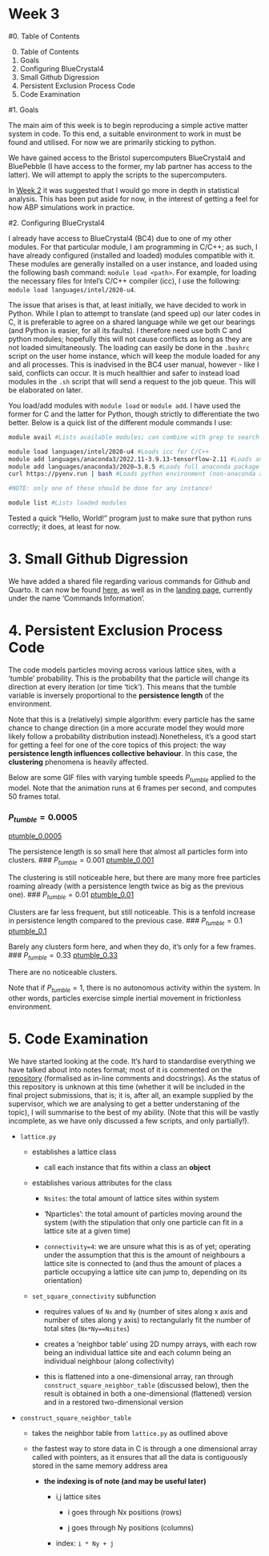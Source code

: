 <script type="text/javascript"
  src="https://cdnjs.cloudflare.com/ajax/libs/mathjax/2.7.0/MathJax.js?config=TeX-AMS_CHTML">
</script>
<script type="text/x-mathjax-config">
  MathJax.Hub.Config({
    tex2jax: {
      inlineMath: [['$','$'], ['\\(','\\)']],
      processEscapes: true},
      jax: ["input/TeX","input/MathML","input/AsciiMath","output/CommonHTML"],
      extensions: ["tex2jax.js","mml2jax.js","asciimath2jax.js","MathMenu.js","MathZoom.js","AssistiveMML.js", "[Contrib]/a11y/accessibility-menu.js"],
      TeX: {
      extensions: ["AMSmath.js","AMSsymbols.js","noErrors.js","noUndefined.js"],
      equationNumbers: {
      autoNumber: "AMS"
      }
    }
  });
</script>


# Week 3

#0. Table of Contents

0. Table of Contents
1. Goals
2. Configuring BlueCrystal4
3. Small Github Digression
4. Persistent Exclusion Process Code
5. Code Examination

#1. Goals

The main aim of this week is to begin reproducing a simple active matter system in code. To this end, a suitable environment to work in must be found and utilised. For now we are primarily sticking to python.

We have gained access to the Bristol supercomputers BlueCrystal4 and BluePebble (I have access to the former, my lab partner has access to the latter). We will attempt to apply the scripts to the supercomputers.

In [Week 2](./week2.qmd) it was suggested that I would go more in depth in statistical analysis. This has been put aside for now, in the interest of getting a feel for how ABP simulations work in practice. 

#2. Configuring BlueCrystal4 

I already have access to BlueCrystal4 (BC4) due to one of my other modules. For that particular module, I am programming in C/C++; as such, I have already configured (installed and loaded) modules compatible with it. These modules are generally installed on a user instance, and loaded using the following bash command:
`module load <path>`. For example, for loading the necessary files for Intel's C/C++ compiler (icc), I use the following: `module load languages/intel/2020-u4`.

The issue that arises is that, at least initially, we have decided to work in Python. While I plan to attempt to translate (and speed up) our later codes in C, it is preferable to agree on a shared language while we get our bearings (and Python is easier, for all its faults). I therefore need use both C and python modules; hopefully this will not cause conflicts as long as they are not loaded simultaneously. The loading can easily be done in the `.bashrc` script on the user home instance, which will keep the module loaded for any and all processes. This is inadvised in the BC4 user manual, however - like I said, conflicts can occur. It is much healthier and safer to instead load modules in the `.sh` script that will send a request to the job queue. This will be elaborated on later.

You load/add modules with `module load` or `module add`. I have used the former for C and the latter for Python, though strictly to differentiate the two better. Below is a quick list of the different module commands I use:
```bash
module avail #Lists available modules; can combine with grep to search for a specific one

module load languages/intel/2020-u4 #Loads icc for C/C++
module add languages/anaconda3/2022.11-3.9.13-tensorflow-2.11 #Loads anaconda tensor flow package
module add languages/anaconda3/2020−3.8.5 #Loads full anaconda package
curl https://pyenv.run | bash #Loads python environment (non-anaconda alternative)

#NOTE: only one of these should be done for any instance!

module list #Lists loaded modules
```

Tested a quick "Hello, World!" program just to make sure that python runs correctly; it does, at least for now.

# 3. Small Github Digression

We have added a shared file regarding various commands for Github and Quarto. It can now be found [here](./../shared/gitinfo.qmd), as well as in the [landing page](./../index.qmd), currently under the name 'Commands Information'.

# 4. Persistent Exclusion Process Code

The code models particles moving across various lattice sites, with a 'tumble' probability. This is the probability that the particle will change its direction at every iteration (or time 'tick'). This means that the tumble variable is inversely proportional to the **persistence length** of the environment.

Note that this is a (relatively) simple algorithm: every particle has the same chance to change direction (in a more accurate model they would more likely follow a probability distribution instead).Nonetheless, it's a good start for getting a feel for one of the core topics of this project: the way **persistence length influences collective behaviour**. In this case, the **clustering** phenomena is heavily affected.

Below are some GIF files with varying tumble speeds $P_{tumble}$ applied to the model. Note that the animation runs at 6 frames per second, and computes 50 frames total.

### $P_{tumble}=0.0005$
[ptumble_0.0005](./week-3-files/persistent-exclusion-process-anims/Anim1_tumble0.0005.gif)

The persistence length is so small here that almost all particles form into clusters.
### $P_{tumble}=0.001$
[ptumble_0.001](./week-3-files/persistent-exclusion-process-anims/Anim1_tumble0.001.gif)

The clustering is still noticeable here, but there are many more free particles roaming already (with a persistence length twice as big as the previous one).
### $P_{tumble}=0.01$
[ptumble_0.01](./week-3-files/persistent-exclusion-process-anims/Anim1_tumble0.01.gif)

Clusters are far less frequent, but still noticeable. This is a tenfold increase in persistence length compared to the previous case.
### $P_{tumble}=0.1$
[ptumble_0.1](./week-3-files/persistent-exclusion-process-anims/Anim1_tumble0.1.gif)

Barely any clusters form here, and when they do, it's only for a few frames.
### $P_{tumble}=0.33$
[ptumble_0.33](./week-3-files/persistent-exclusion-process-anims/Anim1_tumble0.33.gif)

There are no noticeable clusters.

Note that if $P_{tumble}=1$, there is no autonomous activity within the system. In other words, particles exercise simple inertial movement in frictionless environment. 

# 5. Code Examination

We have started looking at the code. It's hard to standardise everything we have talked about into notes format; most of it is commented on the [repository](https://github.com/dlactivematter/persistent-exclusion-process/tree/main/src) (formalised as in-line comments and docstrings). As the status of this repository is unknown at this time (whether it will be included in the final project submissions, that is; it is, after all, an example supplied by the supervisor, which we are analysing to get a better understaning of the topic), I will summarise to the best of my ability. (Note that this will be vastly incomplete, as we have only discussed a few scripts, and only partially!).

- `lattice.py`

	- establishes a lattice class
	
		- call each instance that fits within a class an **object**
		
	- establishes various attributes for the class
	
		- `Nsites`: the total amount of lattice sites within system
		
		- 'Nparticles': the total amount of particles moving around the system (with the stipulation that only one particle can fit in a lattice site at a given time)
		
		- `connectivity=4`: we are unsure what this is as of yet; operating under the assumption that this is the amount of neighbours a lattice site is connected to (and thus the amount of places a particle occupying a lattice site can jump to, depending on its orientation)
		
	- `set_square_connectivity` subfunction
	
		- requires values of `Nx` and `Ny` (number of sites along x axis and number of sites along y axis) to rectangularly fit the number of total sites (`Nx*Ny==Nsites`)
		
		- creates a 'neighbor table' using 2D numpy arrays, with each row being an individual lattice site and each column being an individual neighbour (along collectivity)
		
		- this is flattened into a one-dimensional array, ran through `construct_square_neighbor_table` (discussed below), then the result is obtained in both a one-dimensional (flattened) version and in a restored two-dimensional version
	
- `construct_square_neighbor_table`

	- takes the neighbor table from `lattice.py` as outlined above	
	
	- the fastest way to store data in C is through a one dimensional array called with pointers, as it ensures that all the data is contiguously stored in the same memory address area
	
		- **the indexing is of note (and may be useful later)**
		
			- i,j lattice sites
			
				- i goes through Nx positions (rows)
				
				- j goes through Ny positions (columns)
				
			- index: `i * Ny + j`


